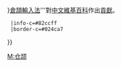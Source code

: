 {{Userbox
  |id=[[File:倉頡輸入法五字拆碼.svg|40px]]
  |id-c=#57a2fd
  |id-s=11
  |info=該用戶使用'''{{{name|{{{1|個人設計的}}}}}}[[倉頡輸入法]]'''對[[中文維基百科]]作出[[:Category:仓颉使用者|貢獻]]。
  |info-c=#82ccff
  |border-c=#024ca7
}}<includeonly>[[Category:倉頡使用者|{{PAGENAME}}]]</includeonly>
<noinclude>
[[Category:软件用户框模板|M:仓颉]]
</noinclude>